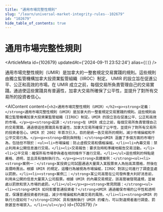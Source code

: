 ```yaml
---
title: "通用市場完整性規則"
slug: "/learn/universal-market-integrity-rules--102679"
id: "102679"
hide_table_of_contents: true
---
```



# 通用市場完整性規則

<ArticleMeta id={102679} updatedAt={'2024-09-11 23:52:24'} alias={`[]`} />
<div className='border-solid border-b border-t-0 my-4 border-[var(--ifm-color-gray-300)]' />

通用市場完整性規則（UMIR）是加拿大的一整套規定交易實踐的規則。這些規則由獨立監管機構加拿大投資業監管組織（IIROC）制定。 UMIR 的設立旨在促進公平、公正和高效的市場。在 UMIR 成立之前，每個交易所負責管理自己的交易實踐。通過使這些實踐具有普遍性，加拿大交易所確保了公平性，並提升了對所有交易所的投資者信心。

<AIContent content={`<h2>通用市場完整性規則（UMIR）</h2><p><strong>定義：</strong>通用市場完整性規則（UMIR）是加拿大的一整套規定交易實踐的規則。這些規則由獨立監管機構加拿大投資業監管組織（IIROC）制定。UMIR 的設立旨在促進公平、公正和高效的市場。</p><p><strong>起源：</strong>在 UMIR 成立之前，每個交易所負責管理自己的交易實踐。通過使這些實踐具有普遍性，加拿大交易所確保了公平性，並提升了對所有交易所的投資者信心。UMIR 於 2002 年首次引入，目的是統一各交易所的規則，減少市場操縱和不公平交易行為。</p><p><strong>類別與特點：</strong>UMIR 涵蓋了多個方面的市場行為，包括但不限於：<ul><li>市場操縱：防止虛假交易和價格操縱。</li><li>內幕交易：禁止利用未公開信息進行交易。</li><li>交易報告：要求及時和準確地報告交易活動。</li><li>公平交易：確保所有市場參與者在相同條件下進行交易。</li></ul>這些規則的特點是嚴格、透明，並且具有強制執行力。</p><p><strong>具體案例：</strong><ol><li><strong>案例一：</strong>某投資公司試圖通過大量買入某股票來人為抬高其價格，然後在高價時賣出。根據 UMIR 的規定，這種行為被視為市場操縱，IIROC 對該公司進行了調查並處以罰款。</li><li><strong>案例二：</strong>某公司高管在公司發佈重大利好消息前，利用未公開的信息大量買入公司股票。根據 UMIR 的內幕交易規定，該高管被發現違規，並被處以罰款和禁入市場的處罰。</li></ol></p><p><strong>常見問題：</strong><ul><li><strong>UMIR 如何影響普通投資者？</strong>UMIR 通過確保市場的公平性和透明度，保護普通投資者的利益，減少市場操縱和內幕交易的風險。</li><li><strong>UMIR 的執行力度如何？</strong>IIROC 具有強制執行 UMIR 的權力，可以對違規者進行調查、罰款甚至市場禁入。</li></ul></p>`} id={102679} />
